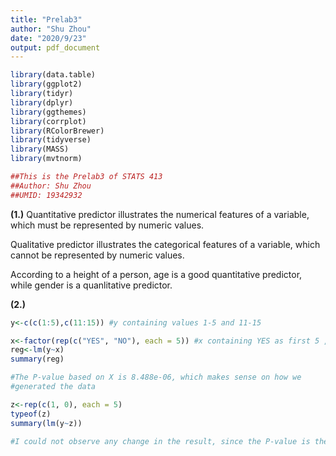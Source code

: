 ```yaml
---
title: "Prelab3"
author: "Shu Zhou"
date: "2020/9/23"
output: pdf_document
---
```


```r
library(data.table)
library(ggplot2)
library(tidyr)
library(dplyr)
library(ggthemes)
library(corrplot)
library(RColorBrewer)
library(tidyverse)
library(MASS)
library(mvtnorm)
```


```r
##This is the Prelab3 of STATS 413
##Author: Shu Zhou
##UMID: 19342932
```

__(1.)__
Quantitative predictor illustrates the numerical features of a variable, which 
must be represented by numeric values.

Qualitative predictor illustrates the categorical features of a variable, which 
cannot be represented by numeric values.

According to a height of a person, age is a good quantitative predictor, while
gender is a quanlitative predictor.


__(2.)__
```r
y<-c(c(1:5),c(11:15)) #y containing values 1-5 and 11-15

x<-factor(rep(c("YES", "NO"), each = 5)) #x containing YES as first 5 , NO as last 5
reg<-lm(y~x)
summary(reg) 

#The P-value based on X is 8.488e-06, which makes sense on how we 
#generated the data

z<-rep(c(1, 0), each = 5)
typeof(z)
summary(lm(y~z))

#I could not observe any change in the result, since the P-value is the same.
```